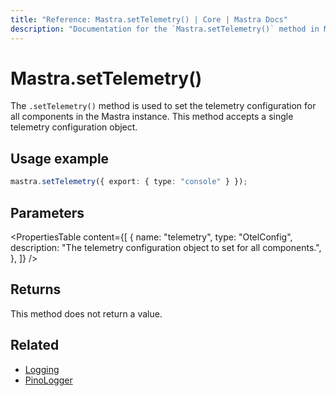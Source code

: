 ```yaml
---
title: "Reference: Mastra.setTelemetry() | Core | Mastra Docs"
description: "Documentation for the `Mastra.setTelemetry()` method in Mastra, which sets the telemetry configuration for all components."
---
```


# Mastra.setTelemetry()

The `.setTelemetry()` method is used to set the telemetry configuration for all components in the Mastra instance. This method accepts a single telemetry configuration object.

## Usage example

```typescript copy
mastra.setTelemetry({ export: { type: "console" } });
```

## Parameters

<PropertiesTable
  content={[
    {
      name: "telemetry",
      type: "OtelConfig",
      description:
        "The telemetry configuration object to set for all components.",
    },
  ]}
/>

## Returns

This method does not return a value.

## Related

- [Logging](/docs/observability/logging)
- [PinoLogger](/reference/observability/logging/pino-logger)

